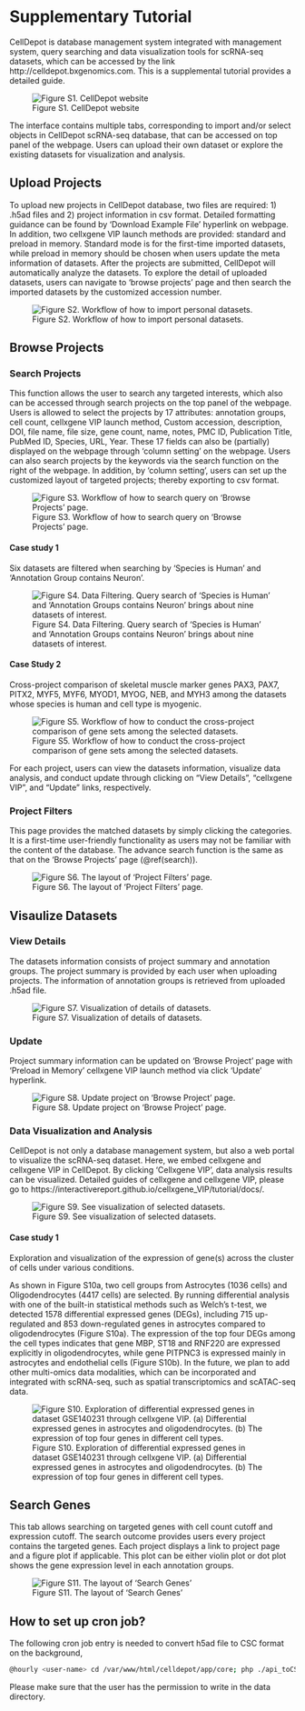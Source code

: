# Supplementary Tutorial {#SITutorial}

CellDepot is database management system integrated with management system, query searching and data visualization tools for scRNA-seq datasets, which can be accessed by the link http://celldepot.bxgenomics.com. This is a supplemental tutorial provides a detailed guide.


![Figure S1. CellDepot website](figures/S4.png)

The interface contains multiple tabs, corresponding to import and/or select objects in CellDepot scRNA-seq database, that can be accessed on top panel of the webpage. Users can upload their own dataset or explore the existing datasets for visualization and analysis.


## Upload Projects {#upload}
To upload new projects in CellDepot database, two files are required: 1) .h5ad files and 2) project information in csv format. Detailed formatting guidance can be found by ‘Download Example File’ hyperlink on webpage. In addition, two cellxgene VIP launch methods are provided: standard and preload in memory. Standard mode is for the first-time imported datasets, while preload in memory should be chosen when users update the meta information of datasets. 
After the projects are submitted, CellDepot will automatically analyze the datasets. To explore the detail of uploaded datasets, users can navigate to ‘browse projects’ page and then search the imported datasets by the customized accession number. 

![Figure S2. Workflow of how to import personal datasets.](figures/S5.png)

## 	Browse Projects
### Search Projects {#search}
This function allows the user to search any targeted interests, which also can be accessed through search projects on the top panel of the webpage. Users is allowed to select the projects by 17 attributes: annotation groups, cell count, cellxgene VIP launch method, Custom accession, description, DOI, file name, file size, gene count, name, notes, PMC ID, Publication Title, PubMed ID, Species, URL, Year. These 17 fields can also be (partially) displayed on the webpage through ‘column setting’ on the webpage. Users can also search projects by the keywords via the search function on the right of the webpage. In addition, by ‘column setting’, users can set up the customized layout of targeted projects; thereby exporting to csv format.

![Figure S3. Workflow of how to search query on ‘Browse Projects’ page.](figures/S6.png)

#### Case study 1

Six datasets are filtered when searching by ‘Species is Human’ and ‘Annotation Group contains Neuron’.

![Figure S4. Data Filtering. Query search of ‘Species is Human’ and ‘Annotation Groups contains Neuron’ brings about nine datasets of interest.](figures/S1.jpg)


#### Case Study 2

Cross-project comparison of skeletal muscle marker genes PAX3, PAX7, PITX2, MYF5, MYF6, MYOD1, MYOG, NEB, and MYH3 among the datasets whose species is human and cell type is myogenic.  

![Figure S5. Workflow of how to conduct the cross-project comparison of gene sets among the selected datasets.](figures/s7.png)

For each project, users can view the datasets information, visualize data analysis, and conduct update through clicking on “View Details”, “cellxgene VIP”, and “Update” links, respectively. 

### Project Filters

This page provides the matched datasets by simply clicking the categories. It is a first-time user-friendly functionality as users may not be familiar with the content of the database. The advance search function is the same as that on the ‘Browse Projects’ page (\@ref(search)).

![Figure S6. The layout of ‘Project Filters’ page.](figures/S8.png)

## Visaulize Datasets
### View Details

The datasets information consists of project summary and annotation groups. The project summary is provided by each user when uploading projects. The information of annotation groups is retrieved from uploaded .h5ad file.

![Figure S7. Visualization of details of datasets.](figures/S9.png)

### Update

Project summary information can be updated on ‘Browse Project’ page with ‘Preload in Memory’ cellxgene VIP launch method via click ‘Update’ hyperlink.

![Figure S8. Update project on ‘Browse Project’ page.](figures/s10.png)

### Data Visualization and Analysis
CellDepot is not only a database management system, but also a web portal to visualize the scRNA-seq dataset. Here, we embed cellxgene and cellxgene VIP in CellDepot.  By clicking ‘Cellxgene VIP’, data analysis results can be visualized. Detailed guides of cellxgene and cellxgene VIP, please go to https://interactivereport.github.io/cellxgene_VIP/tutorial/docs/.

![Figure S9. See visualization of selected datasets.](figures/S11.png)

#### Case study 1

Exploration and visualization of the expression of gene(s) across the cluster of cells under various conditions.

As shown in Figure S10a, two cell groups from Astrocytes (1036 cells) and Oligodendrocytes (4417 cells) are selected. By running differential analysis with one of the built-in statistical methods such as Welch’s t-test, we detected 1578 differential expressed genes (DEGs), including 715 up-regulated and 853 down-regulated genes in astrocytes compared to oligodendrocytes (Figure S10a). The expression of the top four DEGs among the cell types indicates that gene MBP, ST18 and RNF220 are expressed explicitly in oligodendrocytes, while gene PITPNC3 is expressed mainly in astrocytes and endothelial cells (Figure S10b). In the future, we plan to add other multi-omics data modalities, which can be incorporated and integrated with scRNA-seq, such as spatial transcriptomics and scATAC-seq data. 

![Figure S10. Exploration of differential expressed genes in dataset GSE140231 through cellxgene VIP. (a) Differential expressed genes in astrocytes and oligodendrocytes. (b) The expression of top four genes in different cell types.](figures/S2.jpg)

## Search Genes

This tab allows searching on targeted genes with cell count cutoff and expression cutoff. The search outcome provides users every project contains the targeted genes.  Each project displays a link to project page and a figure plot if applicable. This plot can be either violin plot or dot plot shows the gene expression level in each annotation groups.

![Figure S11. The layout of ‘Search Genes’](figures/S12.png)


## How to set up cron job? {#cron}
The following cron job entry is needed to convert h5ad file to CSC format on the background,
```bash
@hourly <user-name> cd /var/www/html/celldepot/app/core; php ./api_toCSCh5ad.php
```

Please make sure that the user has the permission to write in the data directory.


